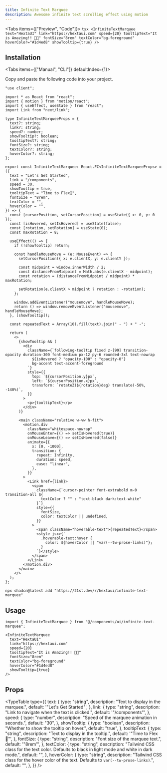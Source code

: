 ```yaml
---
title: Infinite Text Marquee
description: Awesome infinite text scrolling effect using motion
---
```





<Tabs items={["Preview", "Code"]}>
  <Tab name="Preview">
    <PreviewContainer>
      <InfiniteTextMarquee
        text="HextaUI"
        link="https://hextaui.com"
        speed={20}
        tooltipText="It is Amazing!! 🤩🔥"
        fontSize="8rem"
        textColor="bg-foreground"
        hoverColor="#1d4ed8"
        showTooltip={true}
      />
    </PreviewContainer>
  </Tab>
  <Tab name="Code">
    ```tsx
    <InfiniteTextMarquee
      text="HextaUI"
      link="https://hextaui.com"
      speed={20}
      tooltipText="It is Amazing!! 🤩🔥"
      fontSize="8rem"
      textColor="bg-foreground"
      hoverColor="#1d4ed8"
      showTooltip={true}
    />
    ```
  </Tab>
</Tabs>

## Installation

<Tabs items={["Manual", "CLI"]} defaultIndex={1}>
<Tab value="Manual">

Copy and paste the following code into your project.

```tsx title="components/ui/infinite-text-marquee.tsx"
"use client";

import * as React from "react";
import { motion } from "motion/react";
import { useEffect, useState } from "react";
import Link from "next/link";

type InfiniteTextMarqueeProps = {
  text?: string;
  link?: string;
  speed?: number;
  showTooltip?: boolean;
  tooltipText?: string;
  fontSize?: string;
  textColor?: string;
  hoverColor?: string;
};

export const InfiniteTextMarquee: React.FC<InfiniteTextMarqueeProps> = ({
  text = "Let's Get Started",
  link = "/components",
  speed = 30,
  showTooltip = true,
  tooltipText = "Time to Flex💪",
  fontSize = "8rem",
  textColor = "",
  hoverColor = "",
}) => {
  const [cursorPosition, setCursorPosition] = useState({ x: 0, y: 0 });
  const [isHovered, setIsHovered] = useState(false);
  const [rotation, setRotation] = useState(0);
  const maxRotation = 8;

  useEffect(() => {
    if (!showTooltip) return;

    const handleMouseMove = (e: MouseEvent) => {
      setCursorPosition({ x: e.clientX, y: e.clientY });

      const midpoint = window.innerWidth / 2;
      const distanceFromMidpoint = Math.abs(e.clientX - midpoint);
      const rotation = (distanceFromMidpoint / midpoint) * maxRotation;

      setRotation(e.clientX > midpoint ? rotation : -rotation);
    };

    window.addEventListener("mousemove", handleMouseMove);
    return () => window.removeEventListener("mousemove", handleMouseMove);
  }, [showTooltip]);

  const repeatedText = Array(10).fill(text).join(" - ") + " -";

  return (
    <>
      {showTooltip && (
        <div
          className={`following-tooltip fixed z-[99] transition-opacity duration-300 font-medium px-12 py-6 rounded-3xl text-nowrap
            ${isHovered ? "opacity-100" : "opacity-0"}
            bg-accent text-accent-foreground
          `}
          style={{
            top: `${cursorPosition.y}px`,
            left: `${cursorPosition.x}px`,
            transform: `rotateZ(${rotation}deg) translate(-50%, -140%)`,
          }}
        >
          <p>{tooltipText}</p>
        </div>
      )}

      <main className="relative w-vw h-fit">
        <motion.div
          className="whitespace-nowrap"
          onMouseEnter={() => setIsHovered(true)}
          onMouseLeave={() => setIsHovered(false)}
          animate={{
            x: [0, -1000],
            transition: {
              repeat: Infinity,
              duration: speed,
              ease: "linear",
            },
          }}
        >
          <Link href={link}>
            <span
              className={`cursor-pointer font-extrabold m-0 transition-all ${
                textColor ? "" : "text-black dark:text-white"
              }`}
              style={{
                fontSize,
                color: textColor || undefined,
              }}
            >
              <span className="hoverable-text">{repeatedText}</span>
              <style jsx>{`
                .hoverable-text:hover {
                  color: ${hoverColor || "var(--tw-prose-links)"};
                }
              `}</style>
            </span>
          </Link>
        </motion.div>
      </main>
    </>
  );
};
```

</Tab>
<Tab value="CLI">

```package-install
npx shadcn@latest add "https://21st.dev/r/hextaui/infinite-text-marquee"
```

</Tab>
</Tabs>

## Usage

```tsx
import { InfiniteTextMarquee } from "@/components/ui/infinite-text-marquee";
```

```tsx
<InfiniteTextMarquee
  text="HextaUI"
  link="https://hextaui.com"
  speed={20}
  tooltipText="It is Amazing!! 🤩🔥"
  fontSize="8rem"
  textColor="bg-foreground"
  hoverColor="#1d4ed8"
  showTooltip={true}
/>
```

## Props

<TypeTable
  type={{
    text: {
      type: "string",
      description: "Text to display in the marquee.",
      default: '"Let\'s Get Started"',
    },
    link: {
      type: "string",
      description: "Link to navigate when the text is clicked.",
      default: '"/components"',
    },
    speed: {
      type: "number",
      description: "Speed of the marquee animation in seconds.",
      default: "30",
    },
    showTooltip: {
      type: "boolean",
      description: "Whether to show the tooltip on hover.",
      default: "true",
    },
    tooltipText: {
      type: "string",
      description: "Text to display in the tooltip.",
      default: '"Time to Flex💪"',
    },
    fontSize: {
      type: "string",
      description: "Font size of the marquee text.",
      default: '"8rem"',
    },
    textColor: {
      type: "string",
      description:
        "Tailwind CSS class for the text color. Defaults to black in light mode and white in dark mode.",
      default: "",
    },
    hoverColor: {
      type: "string",
      description:
        "Tailwind CSS class for the hover color of the text. Defaults to `var(--tw-prose-links)`.",
      default: "",
    },
  }}
/>
